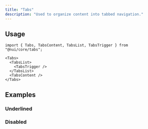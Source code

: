 ```yaml
---
title: "Tabs"
description: "Used to organize content into tabbed navigation."
---
```


<Preview name="tabs-demo" />

## Usage

```tsx title="Imports"
import { Tabs, TabsContent, TabsList, TabsTrigger } from "@nui/core/tabs";
```

```tsx title="Anatomy"
<Tabs>
  <TabsList>
    <TabsTrigger />
  </TabsList>
  <TabsContent />
</Tabs>
```

## Examples

### Underlined

<Preview name="tabs-underline" />

### Disabled

<Preview name="tabs-disabled" />
